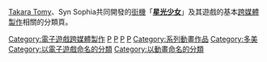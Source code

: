 {{noteTA
|G1=Pretty Rhythm
}}
[[Takara_Tomy|Takara Tomy]]、Syn Sophia共同開發的[[街機|街機]]「'''[[星光少女|星光少女]]'''」及其遊戲的基本[[跨媒體製作|跨媒體製作]]相關的分類頁。

{{DEFAULTSORT:Pretty Rhythm}}
[[Category:電子遊戲跨媒體製作|Category:電子遊戲跨媒體製作]]
[[Category:2011年東京電視網動畫|P]]
[[Category:2012年東京電視網動畫|P]]
[[Category:東京電視台製作動畫|P]]
[[Category:2013年東京電視網動畫|P]]
[[Category:系列動畫作品|Category:系列動畫作品]]
[[Category:多美|Category:多美]]
[[Category:以電子遊戲命名的分類|Category:以電子遊戲命名的分類]]
[[Category:以動畫命名的分類|Category:以動畫命名的分類]]
